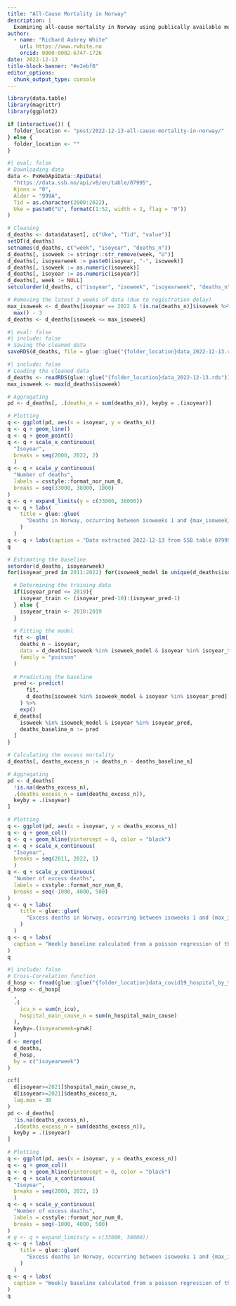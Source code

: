 ```yaml
---
title: "All-Cause Mortality in Norway"
description: |
  Examining all-cause mortality in Norway using publically available mortality data from SSB.
author:
  - name: "Richard Aubrey White"
    url: https://www.rwhite.no
    orcid: 0000-0002-6747-1726
date: 2022-12-13
title-block-banner: "#e2ebf0"
editor_options: 
  chunk_output_type: console
---
```


```r
library(data.table)
library(magrittr)
library(ggplot2)

if (interactive()) {
  folder_location <- "post/2022-12-13-all-cause-mortality-in-norway/"
} else {
  folder_location <- ""
}
```

```r
#| eval: false
# Downloading data
data <- PxWebApiData::ApiData(
  "https://data.ssb.no/api/v0/en/table/07995",
  Kjonn = "0",
  Alder = "999A",
  Tid = as.character(2000:2022),
  Uke = paste0("U", formatC(1:52, width = 2, flag = "0"))
)

# Cleaning
d_deaths <- data$dataset[, c("Uke", "Tid", "value")]
setDT(d_deaths)
setnames(d_deaths, c("week", "isoyear", "deaths_n"))
d_deaths[, isoweek := stringr::str_remove(week, "U")]
d_deaths[, isoyearweek := paste0(isoyear, "-", isoweek)]
d_deaths[, isoweek := as.numeric(isoweek)]
d_deaths[, isoyear := as.numeric(isoyear)]
d_deaths[, week := NULL]
setcolorder(d_deaths, c("isoyear", "isoweek", "isoyearweek", "deaths_n"))

# Removing the latest 3 weeks of data (due to registration delay)
max_isoweek <- d_deaths[isoyear == 2022 & !is.na(deaths_n)]$isoweek %>%
  max() - 3
d_deaths <- d_deaths[isoweek <= max_isoweek]
```

```r
#| eval: false
#| include: false
# Saving the cleaned data
saveRDS(d_deaths, file = glue::glue("{folder_location}data_2022-12-13.rds"))
```

```r
#| include: false
# Loading the cleaned data
d_deaths <- readRDS(glue::glue("{folder_location}data_2022-12-13.rds"))
max_isoweek <- max(d_deaths$isoweek)
```

```r
# Aggregating
pd <- d_deaths[, .(deaths_n = sum(deaths_n)), keyby = .(isoyear)]

# Plotting
q <- ggplot(pd, aes(x = isoyear, y = deaths_n))
q <- q + geom_line()
q <- q + geom_point()
q <- q + scale_x_continuous(
  "Isoyear",
  breaks = seq(2000, 2022, 2)
  )
q <- q + scale_y_continuous(
  "Number of deaths",
  labels = csstyle::format_nor_num_0,
  breaks = seq(33000, 38000, 1000)
)
q <- q + expand_limits(y = c(33000, 38000))
q <- q + labs(
    title = glue::glue(
      "Deaths in Norway, occurring between isoweeks 1 and {max_isoweek} (inclusive)"
    )
  )
q <- q + labs(caption = "Data extracted 2022-12-13 from SSB table 07995.")
q
```

```r
# Estimating the baseline
setorder(d_deaths, isoyearweek)
for(isoyear_pred in 2011:2022) for(isoweek_model in unique(d_deaths$isoweek)){

  # Determining the training data
  if(isoyear_pred <= 2019){
    isoyear_train <- (isoyear_pred-10):(isoyear_pred-1)
  } else {
    isoyear_train <- 2010:2019
  }
  
  # Fitting the model
  fit <- glm(
    deaths_n ~ isoyear, 
    data = d_deaths[isoweek %in% isoweek_model & isoyear %in% isoyear_train],
    family = "poisson"
  )
  
  # Predicting the baseline
  pred <- predict(
      fit, 
      d_deaths[isoweek %in% isoweek_model & isoyear %in% isoyear_pred]
    ) %>% 
    exp()
  d_deaths[
    isoweek %in% isoweek_model & isoyear %in% isoyear_pred, 
    deaths_baseline_n := pred
  ]
}
```

```r
# Calculating the excess mortality
d_deaths[, deaths_excess_n := deaths_n - deaths_baseline_n]
```

```r
# Aggregating
pd <- d_deaths[
  !is.na(deaths_excess_n),
  .(deaths_excess_n = sum(deaths_excess_n)), 
  keyby = .(isoyear)
]

# Plotting
q <- ggplot(pd, aes(x = isoyear, y = deaths_excess_n))
q <- q + geom_col()
q <- q + geom_hline(yintercept = 0, color = "black")
q <- q + scale_x_continuous(
  "Isoyear",
  breaks = seq(2011, 2022, 1)
  )
q <- q + scale_y_continuous(
  "Number of excess deaths",
  labels = csstyle::format_nor_num_0,
  breaks = seq(-1000, 4000, 500)
)
q <- q + labs(
    title = glue::glue(
      "Excess deaths in Norway, occurring between isoweeks 1 and {max_isoweek} (inclusive)"
    )
  )
q <- q + labs(
  caption = "Weekly baseline calculated from a poisson regression of the previous 10 years of data.\nBaselines for 2020, 2021, and 2022 calculated using data for 2010-2019.\nData extracted 2022-12-13 from SSB table 07995."
)
q
```

```r
#| include: false
# Cross-Correlation function
d_hosp <- fread(glue::glue("{folder_location}data_covid19_hospital_by_time_2022-11-14.csv"))
d_hosp <- d_hosp[
  ,
  .(
    icu_n = sum(n_icu),
    hospital_main_cause_n = sum(n_hospital_main_cause)
  ),
  keyby=.(isoyearweek=yrwk)
  ]
d <- merge(
  d_deaths,
  d_hosp,
  by = c("isoyearweek")
)

ccf(
  d[isoyear>=2021]$hospital_main_cause_n,
  d[isoyear>=2021]$deaths_excess_n,
  lag.max = 30
)
pd <- d_deaths[
  !is.na(deaths_excess_n),
  .(deaths_excess_n = sum(deaths_excess_n)), 
  keyby = .(isoyear)
]

# Plotting
q <- ggplot(pd, aes(x = isoyear, y = deaths_excess_n))
q <- q + geom_col()
q <- q + geom_hline(yintercept = 0, color = "black")
q <- q + scale_x_continuous(
  "Isoyear",
  breaks = seq(2000, 2022, 1)
  )
q <- q + scale_y_continuous(
  "Number of excess deaths",
  labels = csstyle::format_nor_num_0,
  breaks = seq(-1000, 4000, 500)
)
# q <- q + expand_limits(y = c(33000, 38000))
q <- q + labs(
    title = glue::glue(
      "Excess deaths in Norway, occurring between isoweeks 1 and {max_isoweek} (inclusive)"
    )
  )
q <- q + labs(
  caption = "Weekly baseline calculated from a poisson regression of the previous 10 years of data.\nBaselines for 2020, 2021, and 2022 calculated using data for 2010-2019.\nData extracted 2022-12-13 from SSB table 07995."
)
q
```







